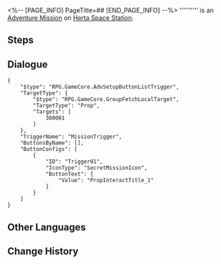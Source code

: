 <%-- [PAGE_INFO]
PageTitle=##
[END_PAGE_INFO] --%>
{{Stub|Dialogue.}}
{{Mission Infobox
|id            = 4140117
|title         = 
|image         = <!--Mission .png-->
|type          = Adventure
|event_name    = 
|chapter       = 
|requirements  = [[Trailblaze Continuance]] ''[[When the Stars of Ingenuity Shine]]'' completed
|summary       = <!--official mission summary from Fate's Atlas-->
|characters    = Trailblazer
|startLocation = [[Herta Space Station]] - [[Seclusion Zone]]
|world         = Herta Space Station
|area          = Seclusion Zone
|prev          = 
|next          = 
|rewards       = Adventure Log*2; Hertareum*20; Credit*3,000
}}
'''''''''' is an [[Adventure Mission]] on [[Herta Space Station]].

==Steps==


<!--
==Gameplay Notes==

--><!--
==Trial Character==

-->
==Dialogue==
{{Stub Dialogue}}

<pre>{
	"$type": "RPG.GameCore.AdvSetupButtonListTrigger",
	"TargetType": {
		"$type": "RPG.GameCore.GroupFetchLocalTarget",
		"TargetType": "Prop",
		"Targets": [
			300001
		]
	},
	"TriggerName": "MissionTrigger",
	"ButtonsByName": [],
	"ButtonConfigs": [
		{
			"ID": "Trigger01",
			"IconType": "SecretMissionIcon",
			"ButtonText": {
				"Value": "PropInteractTitle_1"
			}
		}
	]
}</pre>
{{Dialogue End}}

==Other Languages==
{{Other Languages
|en   = 
|zhs  = 
|zht  = 
|ja   = 
|ko   = 
|es   = 
|fr   = 
|ru   = 
|th   = 
|vi   = 
|de   = 
|id   = 
|pt   = 
}}

==Change History==
{{Change History|1.6}}
